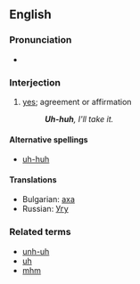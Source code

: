 ==English==

===Pronunciation===
* {{IPA|[ʔʌ̃ˈhʌ̃]}}

===Interjection===
{{infl|en|interjection|head=[[uh]] [[huh]]}}

# [[yes]]; agreement or affirmation
#: '''''Uh-huh''', I'll take it.''

====Alternative spellings====
*[[uh-huh]]

====Translations====
*Bulgarian: [[аха]]
*Russian: [[Угу]]

===Related terms===
*[[unh-uh]]
*[[uh]]
*[[mhm]]